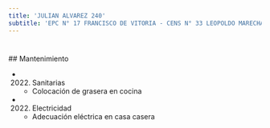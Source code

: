 ```yaml
---
title: 'JULIAN ALVAREZ 240'
subtitle: 'EPC N° 17 FRANCISCO DE VITORIA - CENS N° 33 LEOPOLDO MARECHAL - JIN A (EPCJC 17/07°)'
---
```


#


 ## Mantenimiento

*  (2022) Sanitarias 
    + Colocación de grasera en cocina

*  (2022) Electricidad 
    + Adecuación eléctrica en casa casera



